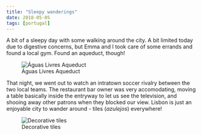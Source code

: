 ```yaml
---
title: "Sleepy wanderings"
date: 2018-05-05
tags: [portugal]
---
```


A bit of a sleepy day with some walking around the city. A bit limited today due to digestive concerns, but Emma and I took care of some errands and found a local gym. Found an aqueduct, though! 

![Águas Livres Aqueduct](/img/portugal/image15.jpg)

That night, we went out to watch an intratown soccer rivalry between the two local teams. The restaurant bar owner was very accomodating, moving a table basically inside the entryway to let us see the television, and shooing away other patrons when they blocked our view. Lisbon is just an enjoyable city to wander around - tiles (*azulejos*) everywhere!

![Decorative tiles](/img/portugal/image36.jpg)